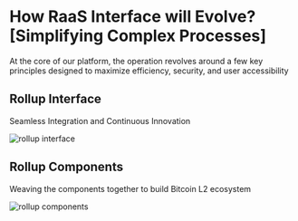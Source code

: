 # How RaaS Interface will Evolve? [Simplifying Complex Processes]

At the core of our platform, the operation revolves around a few key principles designed to maximize efficiency, security, and user accessibility

## Rollup Interface

Seamless Integration and Continuous Innovation

<img
  className="md:w-[75%] mx-auto"
  src="/assets/rollup-interface.png"
  alt="rollup interface"
/>

## Rollup Components

Weaving the components together to build Bitcoin L2 ecosystem

<img
  className="md:w-[50%] mx-auto"
  src="/assets/rollup-components.png"
  alt="rollup components"
/>
